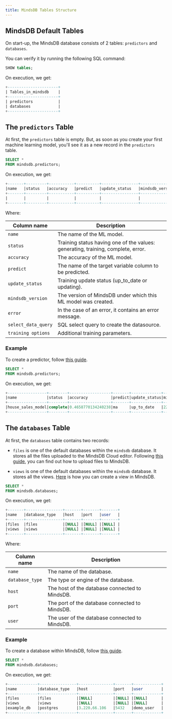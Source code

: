 ```yaml
---
title: MindsDB Tables Structure
---
```


## MindsDB Default Tables

On start-up, the MindsDB database consists of 2 tables: `predictors` and
`databases`.

You can verify it by running the following SQL command:

```sql
SHOW tables;
```

On execution, we get:

```sql
+----------------------+
| Tables_in_mindsdb    |
+----------------------+
| predictors           |
| databases            |
+----------------------+
```

## The `predictors` Table

At first, the `predictors` table is empty. But, as soon as you create your first
machine learning model, you'll see it as a new record in the `predictors` table.

```sql
SELECT *
FROM mindsdb.predictors;
```

On execution, we get:

```sql
+-------+---------+-----------+----------+----------------+------------------+--------+--------------------+-------------------+
|name   |status   |accuracy   |predict   |update_status   |mindsdb_version   |error   |select_data_query   |training_options   |
+-------+---------+-----------+----------+----------------+------------------+--------+--------------------+-------------------+
|       |         |           |          |                |                  |        |                    |                   |
+-------+---------+-----------+----------+----------------+------------------+--------+--------------------+-------------------+
```

Where:

| Column name         | Description                                                                      |
| ------------------- | -------------------------------------------------------------------------------- |
| `name`              | The name of the ML model.                                                        |
| `status`            | Training status having one of the values: generating, training, complete, error. |
| `accuracy`          | The accuracy of the ML model.                                                    |
| `predict`           | The name of the target variable column to be predicted.                          |
| `update_status`     | Training update status (up_to_date or updating).                                 |
| `mindsdb_version`   | The version of MindsDB under which this ML model was created.                    |
| `error`             | In the case of an error, it contains an error message.                           |
| `select_data_query` | SQL select query to create the datasource.                                       |
| `training options`  | Additional training parameters.                                                  |

### Example

To create a predictor, follow
[this guide](https://docs.mindsdb.com/sql/create/predictor/).

```sql
SELECT *
FROM mindsdb.predictors;
```

On execution, we get:

```sql
+-----------------+--------+------------------+-------+-------------+---------------+-----+-----------------+----------------+
|name             |status  |accuracy          |predict|update_status|mindsdb_version|error|select_data_query|training_options|
+-----------------+--------+------------------+-------+-------------+---------------+-----+-----------------+----------------+
|house_sales_model|complete|0.4658770134240238|ma     |up_to_date   |22.7.5.1       |     |                 |                |
+-----------------+--------+------------------+-------+-------------+---------------+-----+-----------------+----------------+
```

## The `databases` Table

At first, the `databases` table contains two records:

- `files` is one of the default databases within the `mindsdb` database. It
  stores all the files uploaded to the MindsDB Cloud editor. Following
  [this guide](https://docs.mindsdb.com/sql/create/file/), you can find out how
  to upload files to MindsDB.

- `views` is one of the default databases within the `mindsdb` database. It
  stores all the views. [Here](https://docs.mindsdb.com/sql/create/view/) is how
  you can create a view in MindsDB.

```sql
SELECT *
FROM mindsdb.databases;
```

On execution, we get:

```sql
+-------+----------------+-------+-------+-------+
|name   |database_type   |host   |port   |user   |
+-------+----------------+-------+-------+-------+
|files  |files           |[NULL] |[NULL] |[NULL] |
|views  |views           |[NULL] |[NULL] |[NULL] |
+-------+----------------+-------+-------+-------+
```

Where:

| Column name     | Description                                    |
| --------------- | ---------------------------------------------- |
| `name`          | The name of the database.                      |
| `database_type` | The type or engine of the database.            |
| `host`          | The host of the database connected to MindsDB. |
| `port`          | The port of the database connected to MindsDB. |
| `user`          | The user of the database connected to MindsDB. |

### Example

To create a database within MindsDB, follow
[this guide](https://docs.mindsdb.com/sql/create/databases/).

```sql
SELECT *
FROM mindsdb.databases;
```

On execution, we get:

```sql
+-------------+----------------+---------------+-------+------------+
|name         |database_type   |host           |port   |user        |
+-------------+----------------+---------------+-------+------------+
|files        |files           |[NULL]         |[NULL] |[NULL]      |
|views        |views           |[NULL]         |[NULL] |[NULL]      |
|example_db   |postgres        |3.220.66.106   |5432   |demo_user   |
+-------------+----------------+---------------+-------+------------+
```

